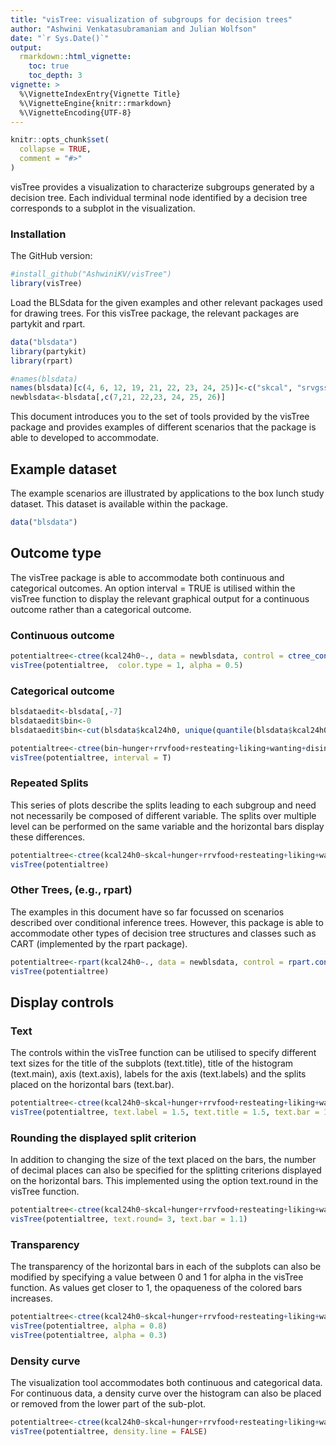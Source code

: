 ```yaml
---
title: "visTree: visualization of subgroups for decision trees"
author: "Ashwini Venkatasubramaniam and Julian Wolfson"
date: "`r Sys.Date()`"
output:
  rmarkdown::html_vignette:
    toc: true
    toc_depth: 3
vignette: >
  %\VignetteIndexEntry{Vignette Title}
  %\VignetteEngine{knitr::rmarkdown}
  %\VignetteEncoding{UTF-8}
---
```


```r
knitr::opts_chunk$set(
  collapse = TRUE,
  comment = "#>"
)
```

visTree provides a visualization to characterize subgroups generated by a decision tree. Each individual terminal node identified by a decision tree corresponds to a subplot in the visualization. 

### Installation

The GitHub version: 

```r
#install_github("AshwiniKV/visTree")
library(visTree)
```

Load the BLSdata for the given examples and other relevant packages used for drawing trees. For this visTree package, the relevant packages are partykit and rpart. 

```r
data("blsdata")
library(partykit)
library(rpart)
```

```r
#names(blsdata)
names(blsdata)[c(4, 6, 12, 19, 21, 22, 23, 24, 25)]<-c("skcal", "srvgssb", "edeq15", "freqff","resteating", "disinhibition", "hunger", "liking", "wanting")
newblsdata<-blsdata[,c(7,21, 22,23, 24, 25, 26)]
```

This document introduces you to the set of tools provided by the visTree package and provides examples of different scenarios that the package is able to developed to accommodate. 

## Example dataset

The example scenarios are illustrated by applications to the box lunch study dataset. This dataset is available within the package. 

```r
data("blsdata")
```

## Outcome type

The visTree package is able to accommodate both continuous and categorical outcomes. An option interval = TRUE is utilised within the visTree function to display the relevant graphical output for a continuous outcome rather than a categorical outcome. 

### Continuous outcome 

```r
potentialtree<-ctree(kcal24h0~., data = newblsdata, control = ctree_control(mincriterion = 0.95))
visTree(potentialtree,  color.type = 1, alpha = 0.5)
```

### Categorical outcome 

```r
blsdataedit<-blsdata[,-7]
blsdataedit$bin<-0
blsdataedit$bin<-cut(blsdata$kcal24h0, unique(quantile(blsdata$kcal24h0)), include.lowest = TRUE, dig.lab = 4)
```

```r
potentialtree<-ctree(bin~hunger+rrvfood+resteating+liking+wanting+disinhibition, data = blsdataedit, control = ctree_control(mincriterion = 0.85))
visTree(potentialtree, interval = T)
```

### Repeated Splits 

This series of plots describe the splits leading to each subgroup and need not necessarily be composed of different variable. The splits over multiple level can be performed on the same variable and the horizontal bars display these differences. 

```r
potentialtree<-ctree(kcal24h0~skcal+hunger+rrvfood+resteating+liking+wanting+age, data = blsdata, control = ctree_control(mincriterion = 0.95))
visTree(potentialtree)

```

### Other Trees, (e.g., rpart)

The examples in this document have so far focussed on scenarios described over conditional inference trees. However, this package is able to accommodate other types of decision tree structures and classes such as CART (implemented by the rpart package).   

```r
potentialtree<-rpart(kcal24h0~., data = newblsdata, control = rpart.control(cp = 0.015))
visTree(potentialtree)
```

## Display controls

### Text

The controls within the visTree function can be utilised to specify different text sizes for the title of the subplots (text.title), title of the histogram (text.main), axis (text.axis), labels for the axis (text.labels) and the splits placed on the horizontal bars (text.bar). 

```r
potentialtree<-ctree(kcal24h0~skcal+hunger+rrvfood+resteating+liking+wanting+age, data = blsdata, control = ctree_control(mincriterion = 0.95))
visTree(potentialtree, text.label = 1.5, text.title = 1.5, text.bar = 1.5, text.axis = 1.5, text.main = 1.5)
```

### Rounding the displayed split criterion

In addition to changing the size of the text placed on the bars, the number of decimal places can also be specified for the splitting criterions displayed on the horizontal bars. This implemented using the option text.round in the visTree function.

```r
potentialtree<-ctree(kcal24h0~skcal+hunger+rrvfood+resteating+liking+wanting+age, data = blsdata, control = ctree_control(mincriterion = 0.95))
visTree(potentialtree, text.round= 3, text.bar = 1.1)
```

### Transparency
The transparency of the horizontal bars in each of the subplots can also be modified by specifying a value between 0 and 1 for alpha in the visTree function. As values get closer to 1, the opaqueness of the colored bars increases. 
```r
potentialtree<-ctree(kcal24h0~skcal+hunger+rrvfood+resteating+liking+wanting+age, data = blsdata, control = ctree_control(mincriterion = 0.95))
visTree(potentialtree, alpha = 0.8)
visTree(potentialtree, alpha = 0.3)
```

### Density curve
The visualization tool accommodates both continuous and categorical data. For continuous data,  a density curve over the histogram can also be placed or removed from the lower part of the sub-plot.
```r
potentialtree<-ctree(kcal24h0~skcal+hunger+rrvfood+resteating+liking+wanting+age, data = blsdata, control = ctree_control(mincriterion = 0.95))
visTree(potentialtree, density.line = FALSE)
```